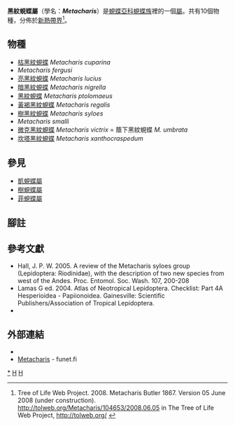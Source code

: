 {{NoteTA
|G1=Butterfly
}}
{{Automatic Taxobox
| taxon = Metacharis
| authority = Butler, 1867
| image = Metacharis ptolomaeus - Flickr - Alex Popovkin, Bahia, Brazil.jpg
| image_caption = [[黑紋蜆蝶|黑紋蜆蝶]]<br />''Metacharis ptolomaeus''
| type_species = [[黑紋蜆蝶|黑紋蜆蝶]]<br />''Hesperia ptolomaeus''
| type_species_authority = Fabricius, 1793
| subdivision_ranks = 物種
| subdivision = 共10種，詳閱正文。
| synonyms =
}}

'''黑紋蜆蝶屬'''（學名：'''''Metacharis'''''）是[[蜆蝶亞科|蜆蝶亞科]][[蜆蝶族|蜆蝶族]]裡的一個[[屬|屬]]。共有10個物種，分佈於[[新熱帶界|新熱帶界]]<ref>Tree of Life Web Project. 2008. Metacharis Butler 1867. Version 05 June 2008 (under construction). http://tolweb.org/Metacharis/104653/2008.06.05 {{Wayback|url=http://tolweb.org/Metacharis/104653/2008.06.05 |date=20210120110004 }} in The Tree of Life Web Project, http://tolweb.org/ {{Wayback|url=http://tolweb.org/ |date=20110515100516 }} {{en}}</ref>。

== 物種 ==
* [[枯黑紋蜆蝶|枯黑紋蜆蝶]] ''Metacharis cuparina''
* ''Metacharis fergusi''
* [[亮黑紋蜆蝶|亮黑紋蜆蝶]] ''Metacharis lucius''
* [[暗黑紋蜆蝶|暗黑紋蜆蝶]] ''Metacharis nigrella''
* [[黑紋蜆蝶|黑紋蜆蝶]] ''Metacharis ptolomaeus''
* [[黃褐黑紋蜆蝶|黃褐黑紋蜆蝶]] ''Metacharis regalis''
* [[樹黑紋蜆蝶|樹黑紋蜆蝶]] ''Metacharis syloes''
* ''Metacharis smalli''
* [[微克黑紋蜆蝶|微克黑紋蜆蝶]] ''Metacharis victrix'' = 蔭下黑紋蜆蝶 ''M. umbrata''
* [[坎塔黑紋蜆蝶|坎塔黑紋蜆蝶]] ''Metacharis xanthocraspedum''

== 參見 ==
* [[凱蜆蝶屬|凱蜆蝶屬]]
* [[樹蜆蝶屬|樹蜆蝶屬]]
* [[菲蜆蝶屬|菲蜆蝶屬]]

== 腳註 ==
{{reflist}}

== 參考文獻 ==
* Hall, J. P. W. 2005. A review of the Metacharis syloes group (Lepidoptera: Riodinidae), with the description of two new species from west of the Andes. Proc. Entomol. Soc. Wash. 107, 200-208
* Lamas G ed. 2004. Atlas of Neotropical Lepidoptera. Checklist: Part 4A Hesperioidea - Papiionoidea. Gainesville: Scientific Publishers/Association of Tropical Lepidoptera.
* {{Cite book | author = 寿建新, 周尧, 李宇飞 | title = 世界蝴蝶分類名錄 | location = 中國 | publisher = 陝西科學技術出版社 | date = 2006-04-01 | ISBN = 9787536936768}}

== 外部連結 ==
* {{Commons category-inline| Metacharis}}
* [http://ftp.funet.fi/pub/sci/bio/life/insecta/lepidoptera/ditrysia/papilionoidea/riodinidae/metacharis/ Metacharis] - funet.fi

{{蜆蝶亞科}}
{{Taxonbar}}
[[Category:黑紋蜆蝶屬|*]]
[[Category:蜆蝶族|H]]
[[Category:_1867年描述的分类群|H]]